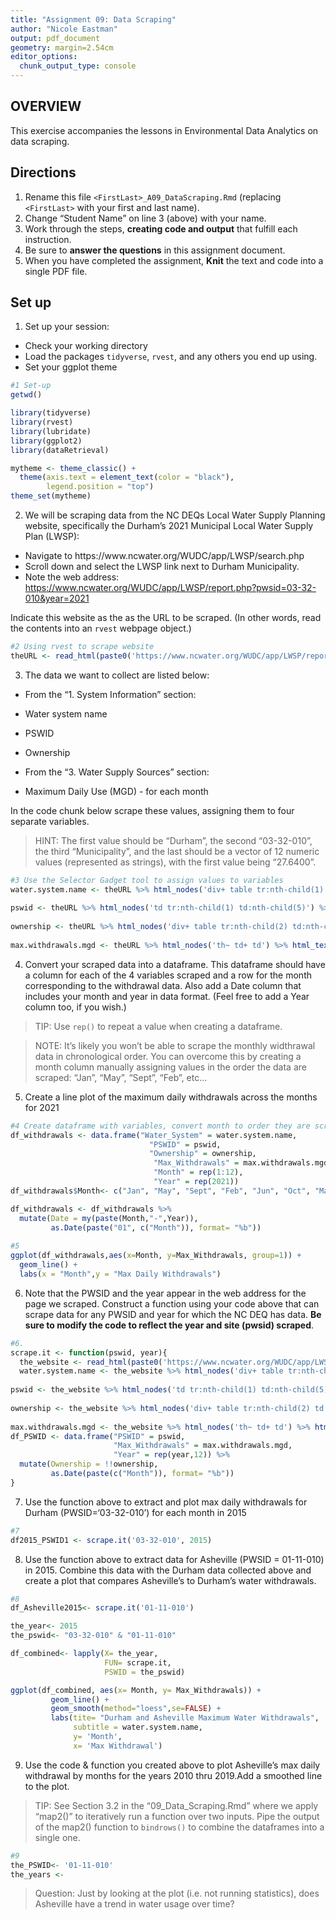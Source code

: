 ```yaml
---
title: "Assignment 09: Data Scraping"
author: "Nicole Eastman"
output: pdf_document
geometry: margin=2.54cm
editor_options: 
  chunk_output_type: console
---
```


## OVERVIEW

This exercise accompanies the lessons in Environmental Data Analytics on data scraping. 

## Directions
1. Rename this file `<FirstLast>_A09_DataScraping.Rmd` (replacing `<FirstLast>` with your first and last name).
2. Change "Student Name" on line 3 (above) with your name.
3. Work through the steps, **creating code and output** that fulfill each instruction.
4. Be sure to **answer the questions** in this assignment document.
5. When you have completed the assignment, **Knit** the text and code into a single PDF file.


## Set up 
1. Set up your session:

* Check your working directory
* Load the packages `tidyverse`, `rvest`, and any others you end up using.
* Set your ggplot theme

```r
#1 Set-up
getwd()

library(tidyverse)
library(rvest)
library(lubridate)
library(ggplot2)
library(dataRetrieval)

mytheme <- theme_classic() +
  theme(axis.text = element_text(color = "black"), 
        legend.position = "top")
theme_set(mytheme)

```

2. We will be scraping data from the NC DEQs Local Water Supply Planning website, specifically the Durham's 2021 Municipal Local Water Supply Plan (LWSP): 
 * Navigate to https://www.ncwater.org/WUDC/app/LWSP/search.php
 * Scroll down and select the LWSP link next to Durham Municipality. 
 * Note the web address: <https://www.ncwater.org/WUDC/app/LWSP/report.php?pwsid=03-32-010&year=2021>
 
Indicate this website as the as the URL to be scraped. (In other words, read the contents into an `rvest` webpage object.)

```r
#2 Using rvest to scrape website 
theURL <- read_html(paste0('https://www.ncwater.org/WUDC/app/LWSP/report.php?pwsid=03-32-010&year=2021'))

```

3. The data we want to collect are listed below:

* From the "1. System Information" section:
 * Water system name
 * PSWID
 * Ownership
 
* From the "3. Water Supply Sources" section:
 * Maximum Daily Use (MGD) - for each month

In the code chunk below scrape these values, assigning them to four separate variables.

>HINT: The first value should be "Durham", the second "03-32-010", the third "Municipality", and the last should be a vector of 12 numeric values (represented as strings), with the first value being "27.6400".

```r
#3 Use the Selector Gadget tool to assign values to variables 
water.system.name <- theURL %>% html_nodes('div+ table tr:nth-child(1) td:nth-child(2)') %>% html_text()
  
pswid <- theURL %>% html_nodes('td tr:nth-child(1) td:nth-child(5)') %>% html_text()
  
ownership <- theURL %>% html_nodes('div+ table tr:nth-child(2) td:nth-child(4)') %>% html_text()
  
max.withdrawals.mgd <- theURL %>% html_nodes('th~ td+ td') %>% html_text()

```


4. Convert your scraped data into a dataframe. This dataframe should have a column for each of the 4 variables scraped and a row for the month corresponding to the withdrawal data. Also add a Date column that includes your month and year in data format. (Feel free to add a Year column too, if you wish.)

>TIP: Use `rep()` to repeat a value when creating a dataframe.

>NOTE: It's likely you won't be able to scrape the monthly widthrawal data in chronological order. You can overcome this by creating a month column manually assigning values in the order the data are scraped: "Jan", "May", "Sept", "Feb", etc...

5. Create a line plot of the maximum daily withdrawals across the months for 2021

```r
#4 Create dataframe with variables, convert month to order they are scraped from the website, and mutate to create a date format column
df_withdrawals <- data.frame("Water_System" = water.system.name,
                               "PSWID" = pswid,
                               "Ownership" = ownership,
                                "Max_Withdrawals" = max.withdrawals.mgd,
                                "Month" = rep(1:12),
                                "Year" = rep(2021))
df_withdrawals$Month<- c("Jan", "May", "Sept", "Feb", "Jun", "Oct", "Mar", "Jul", "Nov", "Apr", "Aug", "Dec")

df_withdrawals <- df_withdrawals %>%
  mutate(Date = my(paste(Month,"-",Year)),
         as.Date(paste("01", c("Month")), format= "%b"))
  
#5 
ggplot(df_withdrawals,aes(x=Month, y=Max_Withdrawals, group=1)) + 
  geom_line() +
  labs(x = "Month",y = "Max Daily Withdrawals")

```

6. Note that the PWSID and the year appear in the web address for the page we scraped. Construct a function using your code above that can scrape data for any PWSID and year for which the NC DEQ has data. **Be sure to modify the code to reflect the year and site (pwsid) scraped**.

```r
#6.
scrape.it <- function(pswid, year){
  the_website <- read_html(paste0('https://www.ncwater.org/WUDC/app/LWSP/report.php?', pswid, '/', year))
  water.system.name <- the_website %>% html_nodes('div+ table tr:nth-child(1) td:nth-child(2)') %>% html_text()
  
pswid <- the_website %>% html_nodes('td tr:nth-child(1) td:nth-child(5)') %>% html_text()
  
ownership <- the_website %>% html_nodes('div+ table tr:nth-child(2) td:nth-child(4)') %>% html_text()
  
max.withdrawals.mgd <- the_website %>% html_nodes('th~ td+ td') %>% html_text()
df_PSWID <- data.frame("PSWID" = pswid,
                       "Max_Withdrawals" = max.withdrawals.mgd,                               "Month" = as.Date(Month, rep(1:12)),
                       "Year" = rep(year,12)) %>%
  mutate(Ownership = !!ownership,
         as.Date(paste(c("Month")), format= "%b"))
}

```

7. Use the function above to extract and plot max daily withdrawals for Durham (PWSID='03-32-010') for each month in 2015

```r
#7
df2015_PSWID1 <- scrape.it('03-32-010', 2015)

```

8. Use the function above to extract data for Asheville (PWSID = 01-11-010) in 2015. Combine this data with the Durham data collected above and create a plot that compares Asheville's to Durham's water withdrawals.

```r
#8
df_Asheville2015<- scrape.it('01-11-010')

the_year<- 2015
the_pswid<- "03-32-010" & "01-11-010"

df_combined<- lapply(X= the_year,
                     FUN= scrape.it,
                     PSWID = the_pswid)

ggplot(df_combined, aes(x= Month, y= Max_Withdrawals)) +
         geom_line() +
         geom_smooth(method="loess",se=FALSE) +
         labs(tite= "Durham and Asheville Maximum Water Withdrawals",
              subtitle = water.system.name,
              y= 'Month',
              x= 'Max Withdrawal')
```


9. Use the code & function you created above to plot Asheville's max daily withdrawal by months for the years 2010 thru 2019.Add a smoothed line to the plot.

>TIP: See Section 3.2 in the "09_Data_Scraping.Rmd" where we apply "map2()" to iteratively run a function over two inputs. Pipe the output of the map2() function to `bindrows()` to combine the dataframes into a single one. 

```r
#9
the_PSWID<- '01-11-010'
the_years <- 

```

>Question: Just by looking at the plot (i.e. not running statistics), does Asheville have a trend in water usage over time?